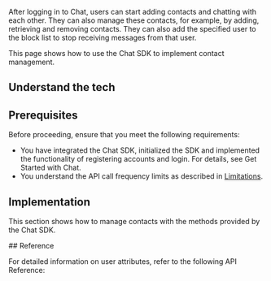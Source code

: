 
After logging in to Chat, users can start adding contacts and chatting with each other. They can also manage these contacts, for example, by adding, retrieving and removing contacts. They can also add the specified user to the block list to stop receiving messages from that user.

This page shows how to use the Chat SDK to implement contact management.

## Understand the tech

<Understand />

## Prerequisites

Before proceeding, ensure that you meet the following requirements:

- You have integrated the Chat SDK, initialized the SDK and implemented the functionality of registering accounts and login. For details, see <Link to="/agora-chat/get-started/get-started-sdk?platform={{platform.PATH}}">Get Started with Chat</Link>.
- You understand the API call frequency limits as described in [Limitations](../reference/limitations).

## Implementation

This section shows how to manage contacts with the methods provided by the Chat SDK.

<ProjectImplement />

<PlatformWrapper notAllowed="flutter">
<PlatformWrapper notAllowed="react-native">
## Reference

For detailed information on user attributes, refer to the following API Reference:
<Reference />
</PlatformWrapper>
</PlatformWrapper>